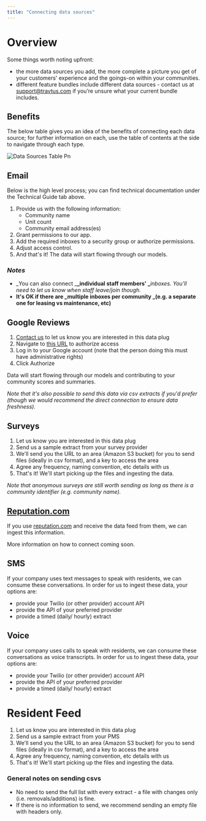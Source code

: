 ```yaml
---
title: "Connecting data sources"
---
```


# **Overview**

Some things worth noting upfront:

- the more data sources you add, the more complete a picture you get of your customers' experience and the goings-on within your communities.
- different feature bundles include different data sources - contact us at [<u>support@travtus.com</u>](mailto:support@travtus.com) if you’re unsure what your current bundle includes.

## **Benefits**

The below table gives you an idea of the benefits of connecting each data source; for further information on each, use the table of contents at the side to navigate through each type.

![Data Sources Table Pn](/images/DataSourcesTable.png)

## **Email**

Below is the high level process; you can find technical documentation under the Technical Guide tab above.

1. Provide us with the following information:
   - Community name
   - Unit count
   - Community email address(es)
2. Grant permissions to our app.
3. Add the required inboxes to a security group or authorize permissions.
4. Adjust access control.
5. And that's it! The data will start flowing through our models.

### **_Notes_**

- \_You can also connect \_**\_individual staff members' \_**_inboxes. You'll need to let us know when staff leave/join though._
- ****It's OK if there are \_multiple inboxes per community \_(e.g. a separate one for leasing vs maintenance, etc)****

## **Google Reviews**

1. [<u>Contact us</u>](mailto:support@travtus.com) to let us know you are interested in this data plug
2. Navigate to [<u>this URL</u>](https://review.travtus.com/review/google/authorize) to authorize access
3. Log in to your Google account (note that the person doing this must have administrative rights)
4. Click Authorize

Data will start flowing through our models and contributing to your community scores and summaries.

_Note that it's also possible to send this data via csv extracts if you'd prefer (though we would recommend the direct connection to ensure data freshness)._

## **Surveys**

1. Let us know you are interested in this data plug
2. Send us a sample extract from your survey provider
3. We'll send you the URL to an area (Amazon S3 bucket) for you to send files (ideally in csv format), and a key to access the area
4. Agree any frequency, naming convention, etc details with us
5. That's it! We'll start picking up the files and ingesting the data.

_Note that anonymous surveys are still worth sending as long as there is a community identifier (e.g. community name)._

## [**Reputation.com**](http://Reputation.com)

If you use [reputation.com](http://reputation.com) and receive the data feed from them, we can ingest this information.

More information on how to connect coming soon.

## **SMS**

If your company uses text messages to speak with residents, we can consume these conversations. In order for us to ingest these data, your options are:

- provide your Twilio (or other provider) account API
- provide the API of your preferred provider
- provide a timed (daily/ hourly) extract

## Voice

If your company uses calls to speak with residents, we can consume these conversations as voice transcripts. In order for us to ingest these data, your options are:

- provide your Twilio (or other provider) account API
- provide the API of your preferred provider
- provide a timed (daily/ hourly) extract

# Resident Feed

1. Let us know you are interested in this data plug
2. Send us a sample extract from your PMS
3. We'll send you the URL to an area (Amazon S3 bucket) for you to send files (ideally in csv format), and a key to access the area
4. Agree any frequency, naming convention, etc details with us
5. That's it! We'll start picking up the files and ingesting the data.

### **General notes on sending csvs**

- No need to send the full list with every extract - a file with changes only (i.e. removals/additions) is fine.
- If there is no information to send, we recommend sending an empty file with headers only.